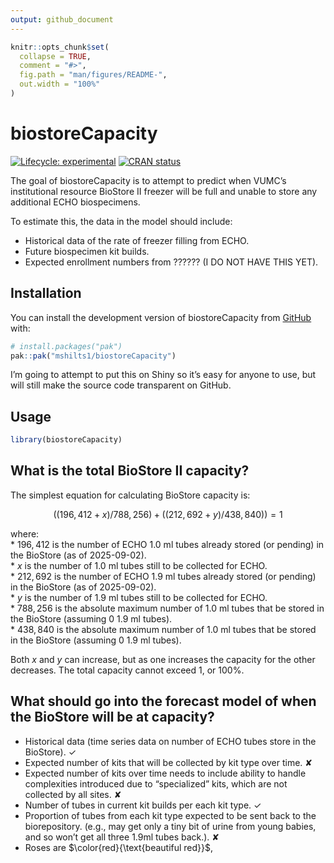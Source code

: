 ```yaml
---
output: github_document
---
```


<!-- README.md is generated from README.Rmd. Please edit that file -->

```r
knitr::opts_chunk$set(
  collapse = TRUE,
  comment = "#>",
  fig.path = "man/figures/README-",
  out.width = "100%"
)
```

# biostoreCapacity

<!-- badges: start -->
[![Lifecycle: experimental](https://img.shields.io/badge/lifecycle-experimental-orange.svg)](https://lifecycle.r-lib.org/articles/stages.html#experimental)
[![CRAN status](https://www.r-pkg.org/badges/version/biostoreCapacity)](https://CRAN.R-project.org/package=biostoreCapacity)
<!-- badges: end -->

The goal of biostoreCapacity is to attempt to predict when VUMC's institutional resource BioStore II freezer will be full and unable to store any additional ECHO biospecimens.    

To estimate this, the data in the model should include:    

* Historical data of the rate of freezer filling from ECHO.   
* Future biospecimen kit builds.   
* Expected enrollment numbers from ?????? (I DO NOT HAVE THIS YET).   

## Installation

You can install the development version of biostoreCapacity from [GitHub](https://github.com/) with:

``` r
# install.packages("pak")
pak::pak("mshilts1/biostoreCapacity")
```

I'm going to attempt to put this on Shiny so it's easy for anyone to use, but will still make the source code transparent on GitHub.   

## Usage


```r
library(biostoreCapacity)
```

## What is the total BioStore II capacity?

The simplest equation for calculating BioStore capacity is:    

<center>$((196,412 + x)/788,256) + ((212,692 + y)/438,840)) = 1$</center>

where:    
* $196,412$ is the number of ECHO 1.0 ml tubes already stored (or pending) in the BioStore (as of 2025-09-02).   
* $x$ is the number of 1.0 ml tubes still to be collected for ECHO.    
* $212,692$ is the number of ECHO 1.9 ml tubes already stored (or pending) in the BioStore (as of 2025-09-02).    
* $y$ is the number of 1.9 ml tubes still to be collected for ECHO.     
* $788,256$ is the absolute maximum number of 1.0 ml tubes that be stored in the BioStore (assuming 0 1.9 ml tubes).     
* $438,840$ is the absolute maximum number of 1.0 ml tubes that be stored in the BioStore (assuming 0 1.9 ml tubes).

Both $x$ and $y$ can increase, but as one increases the capacity for the other decreases. The total capacity cannot exceed 1, or 100%.

## What should go into the forecast model of when the BioStore will be at capacity?

* Historical data (time series data on number of ECHO tubes store in the BioStore). ✓  
* Expected number of kits that will be collected by kit type over time. ✘   
* Expected number of kits over time needs to include ability to handle complexities introduced due to "specialized" kits, which are not collected by all sites. ✘
* Number of tubes in current kit builds per each kit type. ✓  
* Proportion of tubes from each kit type expected to be sent back to the biorepository. (e.g., may get only a tiny bit of urine from young babies, and so won't get all three 1.9ml tubes back.). ✘  
* 

  Roses are $\color{red}{\text{beautiful red}}$, 

